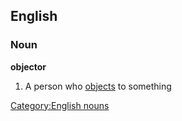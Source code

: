 ==English==
===Noun===
'''objector'''
#A person who [[object]]s to something
[[Category:English nouns]]